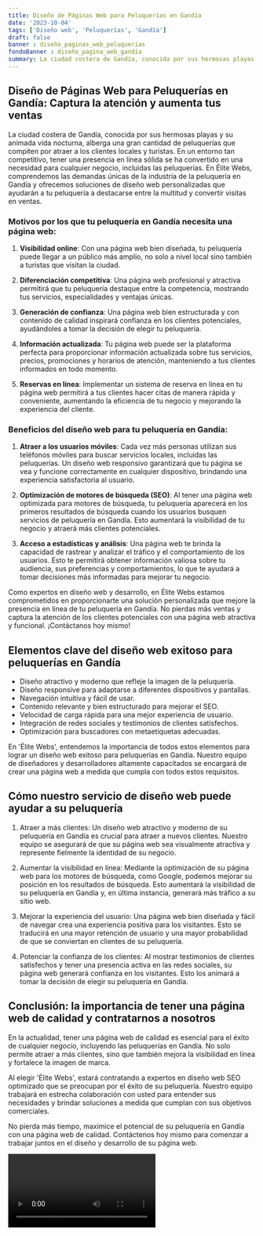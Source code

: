 ```yaml
---
title: Diseño de Páginas Web para Peluquerías en Gandía
date: '2023-10-04'
tags: ['Diseño web', 'Peluquerías', 'Gandía']
draft: false
banner : diseño_paginas_web_peluquerías
fondoBanner : diseño_pagina_web_gandía
summary: La ciudad costera de Gandía, conocida por sus hermosas playas y su animada vida nocturna, alberga una gran cantidad de peluquerías que compiten por atraer a los clientes locales y turistas. En un entorno tan competitivo, tener una presencia en línea sólida se ha convertido en una necesidad para cualquier negocio, incluidas las peluquerías. En Élite Webs, comprendemos las demandas únicas de la industria de la peluquería en Gandía y ofrecemos soluciones de diseño web personalizadas que ayudarán a tu peluquería a destacarse entre la multitud y convertir visitas en ventas.
---
```


## **Diseño de Páginas Web para Peluquerías en Gandía: Captura la atención y aumenta tus ventas**

La ciudad costera de Gandía, conocida por sus hermosas playas y su animada vida nocturna, alberga una gran cantidad de peluquerías que compiten por atraer a los clientes locales y turistas. En un entorno tan competitivo, tener una presencia en línea sólida se ha convertido en una necesidad para cualquier negocio, incluidas las peluquerías. En Élite Webs, comprendemos las demandas únicas de la industria de la peluquería en Gandía y ofrecemos soluciones de diseño web personalizadas que ayudarán a tu peluquería a destacarse entre la multitud y convertir visitas en ventas.

### **Motivos por los que tu peluquería en Gandía necesita una página web:**

1. **Visibilidad online**: Con una página web bien diseñada, tu peluquería puede llegar a un público más amplio, no solo a nivel local sino también a turistas que visitan la ciudad.

2. **Diferenciación competitiva**: Una página web profesional y atractiva permitirá que tu peluquería destaque entre la competencia, mostrando tus servicios, especialidades y ventajas únicas.

3. **Generación de confianza**: Una página web bien estructurada y con contenido de calidad inspirará confianza en los clientes potenciales, ayudándoles a tomar la decisión de elegir tu peluquería.

4. **Información actualizada**: Tu página web puede ser la plataforma perfecta para proporcionar información actualizada sobre tus servicios, precios, promociones y horarios de atención, manteniendo a tus clientes informados en todo momento.

5. **Reservas en línea**: Implementar un sistema de reserva en línea en tu página web permitirá a tus clientes hacer citas de manera rápida y conveniente, aumentando la eficiencia de tu negocio y mejorando la experiencia del cliente.

### **Beneficios del diseño web para tu peluquería en Gandía:**

1. **Atraer a los usuarios móviles**: Cada vez más personas utilizan sus teléfonos móviles para buscar servicios locales, incluidas las peluquerías. Un diseño web responsivo garantizará que tu página se vea y funcione correctamente en cualquier dispositivo, brindando una experiencia satisfactoria al usuario.

2. **Optimización de motores de búsqueda (SEO)**: Al tener una página web optimizada para motores de búsqueda, tu peluquería aparecerá en los primeros resultados de búsqueda cuando los usuarios busquen servicios de peluquería en Gandía. Esto aumentará la visibilidad de tu negocio y atraerá más clientes potenciales.

3. **Acceso a estadísticas y análisis**: Una página web te brinda la capacidad de rastrear y analizar el tráfico y el comportamiento de los usuarios. Esto te permitirá obtener información valiosa sobre tu audiencia, sus preferencias y comportamientos, lo que te ayudará a tomar decisiones más informadas para mejorar tu negocio.

Como expertos en diseño web y desarrollo, en Élite Webs estamos comprometidos en proporcionarte una solución personalizada que mejore la presencia en línea de tu peluquería en Gandía. No pierdas más ventas y captura la atención de los clientes potenciales con una página web atractiva y funcional. ¡Contáctanos hoy mismo!

<GifSeo />

<Cta />

## Elementos clave del diseño web exitoso para peluquerías en Gandía

- Diseño atractivo y moderno que refleje la imagen de la peluquería.
- Diseño responsive para adaptarse a diferentes dispositivos y pantallas.
- Navegación intuitiva y fácil de usar.
- Contenido relevante y bien estructurado para mejorar el SEO.
- Velocidad de carga rápida para una mejor experiencia de usuario.
- Integración de redes sociales y testimonios de clientes satisfechos.
- Optimización para buscadores con metaetiquetas adecuadas.

En 'Élite Webs', entendemos la importancia de todos estos elementos para lograr un diseño web exitoso para peluquerías en Gandía. Nuestro equipo de diseñadores y desarrolladores altamente capacitados se encargará de crear una página web a medida que cumpla con todos estos requisitos.

## Cómo nuestro servicio de diseño web puede ayudar a su peluquería

1. Atraer a más clientes: Un diseño web atractivo y moderno de su peluquería en Gandía es crucial para atraer a nuevos clientes. Nuestro equipo se asegurará de que su página web sea visualmente atractiva y represente fielmente la identidad de su negocio.

2. Aumentar la visibilidad en línea: Mediante la optimización de su página web para los motores de búsqueda, como Google, podemos mejorar su posición en los resultados de búsqueda. Esto aumentará la visibilidad de su peluquería en Gandía y, en última instancia, generará más tráfico a su sitio web.

3. Mejorar la experiencia del usuario: Una página web bien diseñada y fácil de navegar crea una experiencia positiva para los visitantes. Esto se traducirá en una mayor retención de usuario y una mayor probabilidad de que se conviertan en clientes de su peluquería.

4. Potenciar la confianza de los clientes: Al mostrar testimonios de clientes satisfechos y tener una presencia activa en las redes sociales, su página web generará confianza en los visitantes. Esto los animará a tomar la decisión de elegir su peluquería en Gandía.

## Conclusión: la importancia de tener una página web de calidad y contratarnos a nosotros

En la actualidad, tener una página web de calidad es esencial para el éxito de cualquier negocio, incluyendo las peluquerías en Gandía. No solo permite atraer a más clientes, sino que también mejora la visibilidad en línea y fortalece la imagen de marca.

Al elegir 'Élite Webs', estará contratando a expertos en diseño web SEO optimizado que se preocupan por el éxito de su peluquería. Nuestro equipo trabajará en estrecha colaboración con usted para entender sus necesidades y brindar soluciones a medida que cumplan con sus objetivos comerciales.

No pierda más tiempo, maximice el potencial de su peluquería en Gandía con una página web de calidad. Contáctenos hoy mismo para comenzar a trabajar juntos en el diseño y desarrollo de su página web.

<Video />

<CtaBot job='Peluquerías' city='Gandía'/>

<Gmaps query='Gandía+españa+maps' />